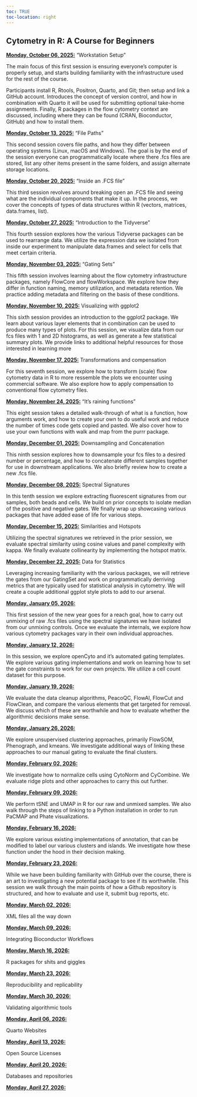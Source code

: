 ```yaml
---
toc: TRUE
toc-location: right
---
```


## **Cytometry in R: A Course for Beginners**

[**Monday, October 06, 2025:**]{.underline} "Workstation Setup"

The main focus of this first session is ensuring everyone's computer is properly setup, and starts building familiarity with the infrastructure used for the rest of the course. 

Participants install R, Rtools, Positron, Quarto, and Git; then setup and link a GitHub account. Introduces the concept of version control, and how in combination with Quarto it will be used for submitting optional take-home assignments. Finally, R packages in the flow cytometry context are discussed, including where they can be found (CRAN, Bioconductor, GitHub) and how to install them. 

[**Monday, October 13, 2025:**]{.underline} "File Paths"

This second session covers file paths, and how they differ between operating systems (Linux, macOS and Windows). The goal is by the end of the session everyone can programmatically locate where there .fcs files are stored, list any other items present in the same folders, and assign alternate storage locations. 

[**Monday, October 20, 2025:**]{.underline} "Inside an .FCS file "

This third session revolves around breaking open an .FCS file and seeing what are the individual components that make it up. In the process, we cover the concepts of types of data structures within R (vectors, matrices, data.frames, list). 

[**Monday, October 27, 2025:**]{.underline} "Introduction to the Tidyverse"

This fourth session explores how the various Tidyverse packages can be used to rearrange data. We utilize the expression data we isolated from inside our experiment to manipulate data.frames and select for cells that meet certain criteria. 

[**Monday, November 03, 2025:**]{.underline} "Gating Sets"

This fifth session involves learning about the flow cytometry infrastructure packages, namely FlowCore and flowWorkspace. We explore how they differ in function naming, memory utilization, and metadata retention. We practice adding metadata and filtering on the basis of these conditions.  

[**Monday, November 10, 2025:**]{.underline} Visualizing with ggplot2

This sixth session provides an introduction to the ggplot2 package. We learn about various layer elements that in combination can be used to produce many types of plots. For this session, we visualize data from our fcs files with 1 and 2D histograms, as well as generate a few statistical summary plots. We provide links to additional helpful resources for those interested in learning more

[**Monday, November 17, 2025:**]{.underline} Transformations and compensation

For this seventh session, we explore how to transform (scale) flow cytometry data in R to more ressemble the plots we encounter using commercial software. We also explore how to apply compensation to conventional flow cytometry files. 


[**Monday, November 24, 2025:**]{.underline}  "It's raining functions"

This eight session takes a detailed walk-through of what is a function, how arguments work, and how to create your own to do useful work and reduce the number of times code gets copied and pasted. We also cover how to use your own functions with walk and map from the purrr package.

[**Monday, December 01, 2025:**]{.underline} Downsampling and Concatenation

This ninth session explores how to downsample your fcs files to a desired number or percentage, and how to concatenate different samples together for use in downstream applications. We also briefly review how to create a new .fcs file. 

[**Monday, December 08, 2025:**]{.underline} Spectral Signatures

In this tenth session we explore extracting fluorescent signatures from our samples, both beads and cells. We build on prior concepts to isolate median of the positive and negative gates. We finally wrap up showcasing various packages that have added ease of life for various steps. 

[**Monday, December 15, 2025:**]{.underline} Similarities and Hotspots

Utilizing the spectral signatures we retrieved in the prior session, we evaluate spectral similarity using cosine values and panel complexity with kappa. We finally evaluate collinearity by implementing the hotspot matrix. 

[**Monday, December 22, 2025:**]{.underline} Data for Statistics

Leveraging increasing familiarity with the various packages, we will retrieve the gates from our GatingSet and work on programmatically derriving metrics that are typically used for statistical analysis in cytometry. We will create a couple additional ggplot style plots to add to our arsenal. 

[**Monday, January 05, 2026:**]{.underline} 

This first session of the new year goes for a reach goal, how to carry out unmixing of raw .fcs files using the spectral signatures we have isolated from our unmixing controls. Once we evaluate the internals, we explore how various cytometry packages vary in their own individual approaches. 

[**Monday, January 12, 2026:**]{.underline} 

In this session, we explore openCyto and it's automated gating templates. We explore various gating implementations and work on learning how to set the gate constraints to work for our own projects. We utilize a cell count dataset for this purpose. 

[**Monday, January 19, 2026:**]{.underline} 

We evaluate the data cleanup algorithms, PeacoQC, FlowAI, FlowCut and FlowClean, and compare the various elements that get targeted for removal. We discuss which of these are worthwhile and how to evaluate whether the algorithmic decisions make sense. 

[**Monday, January 26, 2026:**]{.underline} 

We explore unsupervised clustering approaches, primarily FlowSOM, Phenograph, and kmeans. We investigate additional ways of linking these approaches to our manual gating to evaluate the final clusters. 

[**Monday, February 02, 2026:**]{.underline} 

We investigate how to normalize cells using CytoNorm and CyCombine. We evaluate ridge plots and other approaches to carry this out further. 

[**Monday, February 09, 2026:**]{.underline} 

We perform tSNE and UMAP in R for our raw and unmixed samples. We also walk through the steps of linking to a Python installation in order to run PaCMAP and Phate visualizations. 

[**Monday, February 16, 2026:**]{.underline} 

We explore various existing implementations of annotation, that can be modified to label our various clusters and islands. We investigate how these function under the hood in their decision making. 

[**Monday, February 23, 2026:**]{.underline} 

While we have been building familiarity with GitHub over the course, there is an art to investigating a new potential package to see if its worthwhile. This session we walk through the main points of how a Github repository is structured, and how to evaluate and use it, submit bug reports, etc. 

[**Monday, March 02, 2026:**]{.underline} 

XML files all the way down

[**Monday, March 09, 2026:**]{.underline} 

Integrating Bioconductor Workflows

[**Monday, March 16, 2026:**]{.underline} 

R packages for shits and giggles

[**Monday, March 23, 2026:**]{.underline} 

Reproducibility and replicability

[**Monday, March 30, 2026:**]{.underline} 

Validating algorithmic tools

[**Monday, April 06, 2026:**]{.underline} 

Quarto Websites

[**Monday, April 13, 2026:**]{.underline} 

Open Source Licenses

[**Monday, April 20, 2026:**]{.underline} 

Databases and repositories

[**Monday, April 27, 2026:**]{.underline} 








